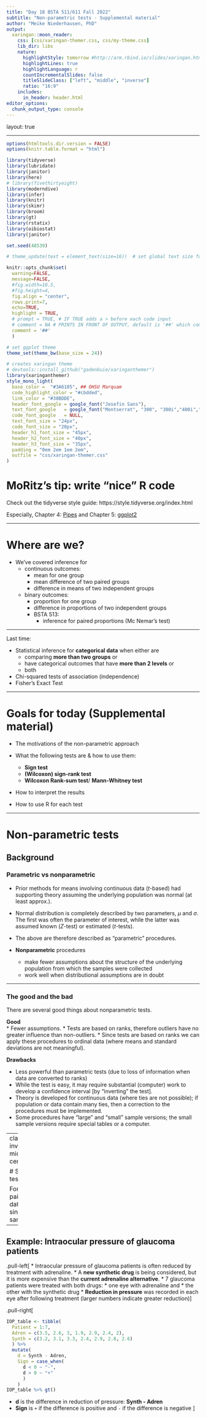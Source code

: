 ```yaml
---
title: "Day 18 BSTA 511/611 Fall 2022"
subtitle: "Non-parametric tests - Supplemental material"
author: "Meike Niederhausen, PhD"
output:
  xaringan::moon_reader:
    css: [css/xaringan-themer.css, css/my-theme.css]
    lib_dir: libs
    nature:
      highlightStyle: tomorrow #http://arm.rbind.io/slides/xaringan.html#77
      highlightLines: true
      highlightLanguage: r
      countIncrementalSlides: false
      titleSlideClass: ["left", "middle", "inverse"]
      ratio: "16:9"
    includes:
      in_header: header.html   
editor_options: 
  chunk_output_type: console
---
```



layout: true
  
<!-- <div class="my-footer"><span>bit.ly/berd_tidy</span></div>  -->

---

```r
options(htmltools.dir.version = FALSE)
options(knitr.table.format = "html") 

library(tidyverse)
library(lubridate)
library(janitor)
library(here)
# library(fivethirtyeight)
library(moderndive)
library(infer)
library(knitr)
library(skimr)
library(broom)
library(gt)
library(rstatix)
library(oibiostat)
library(janitor)

set.seed(48539)

# theme_update(text = element_text(size=16))  # set global text size for ggplots

knitr::opts_chunk$set(
  warning=FALSE, 
  message=FALSE, 
  #fig.width=10.5, 
  #fig.height=4,
  fig.align = "center",
  rows.print=7,
  echo=TRUE,
  highlight = TRUE,
  # prompt = TRUE, # IF TRUE adds a > before each code input
  # comment = NA # PRINTS IN FRONT OF OUTPUT, default is '##' which comments out output
  comment = '##'
  )

# set ggplot theme
theme_set(theme_bw(base_size = 24))
```

```r
# creates xaringan theme
# devtools::install_github("gadenbuie/xaringanthemer")
library(xaringanthemer)
style_mono_light(
  base_color =  "#3A6185", ## OHSU Marquam
  code_highlight_color = "#cbdded",
  link_color = "#38BDDE",
  header_font_google = google_font("Josefin Sans"),
  text_font_google   = google_font("Montserrat", "300", "300i","400i","700"),
  code_font_google   = NULL,
  text_font_size = "24px",
  code_font_size = "20px",
  header_h1_font_size = "45px",
  header_h2_font_size = "40px",
  header_h3_font_size = "35px",
  padding = "0em 2em 1em 2em",
  outfile = "css/xaringan-themer.css"
)
```





# MoRitz's tip: write "nice" R code

Check out the tidyverse style guide: https://style.tidyverse.org/index.html

Especially, Chapter 4: [Pipes](https://style.tidyverse.org/pipes.html#pipes) and  Chapter 5: [ggplot2](https://style.tidyverse.org/ggplot2.html#ggplot2)


---

# Where are we?

* We've covered inference for
    * continuous outcomes: 
        * mean for one group
        * mean difference of two paired groups
        * difference in means of two independent groups
    * binary outcomes:
        * proportion for one group
        * difference in proportions of two independent groups
        * BSTA 513: 
            * inference for paired proportions (Mc Nemar's test)

<hr>
Last time:

* Statistical inference for __categorical data__ when either are 
    * comparing __more than two groups__ or
    * have categorical outcomes that have __more than 2 levels__ or
    * both
* Chi-squared tests of association (independence)
* Fisher's Exact Test


---


# Goals for today (Supplemental material)


* The motivations of the non-parametric approach

* What the following tests are & how to use them:
    * __Sign test__ 
    * __(Wilcoxon) sign-rank test__ 
    * __Wilcoxon Rank-sum test__/ __Mann-Whitney test__

* How to interpret the results

* How to use R for each test



---

# Non-parametric tests

## Background

### Parametric vs nonparametric
   
* Prior methods for means involving continuous data ($t$-based) had supporting theory assuming the underlying population was normal (at least approx.).
* Normal distribution is completely described by two parameters, $\mu$
and $\sigma$. The first was often the parameter of interest, while the latter was assumed known ($Z$-test) or estimated ($t$-tests).
* The above are therefore described as "parametric" procedures.

* __Nonparametric__ procedures 
    * make fewer assumptions about the structure of the underlying  population from which the samples were collected
    * work well when distributional assumptions are in doubt
   
---

### The good and the bad

There are several good things about nonparametric tests.

__Good__  
* Fewer assumptions. 
* Tests are based on ranks, therefore outliers have no greater influence than non-outliers.
* Since tests are based on ranks we can apply these procedures to
ordinal data (where means and standard deviations are not meaningful).

__Drawbacks__

* Less powerful than parametric tests (due to loss of information when data are converted to ranks)
* While the test is easy, it may require substantial (computer) work to develop a confidence interval [by "inverting" the test].
* Theory is developed for continuous data (where ties are not possible); if population or data contain many ties, then a correction to the procedures must be implemented.
* Some procedures have "large" and "small" sample versions; the small sample versions require special tables or a computer.


---
class: inverse, middle, center

# Sign test

For paired data or single samples

---

## Example: Intraocular pressure of glaucoma patients

.pull-left[
* Intraocular pressure of glaucoma patients is often reduced by treatment with adrenaline. 
* A __new synthetic drug__ is being considered, but it is more expensive than the __current adrenaline alternative__. 
* 7 glaucoma patients were treated with both drugs: 
    * one eye with adrenaline and 
    * the other with the synthetic drug
* __Reduction in pressure__ was recorded in each eye after following treatment (larger numbers indicate greater reduction)
]

.pull-right[

```r
IOP_table <- tibble(
  Patient = 1:7,
  Adren = c(3.5, 2.6, 3, 1.9, 2.9, 2.4, 2),
  Synth = c(3.2, 3.1, 3.3, 2.4, 2.9, 2.8, 2.6)
  ) %>% 
  mutate(
    d = Synth - Adren,
    Sign = case_when(
      d < 0 ~ "-",
      d > 0 ~ "+"
      )
    )
IOP_table %>% gt()

```

* __d__ is the difference in reduction of pressure: __Synth - Adren__
* __Sign__ is `+` if the difference is positive and `-` if the difference is negative
]
